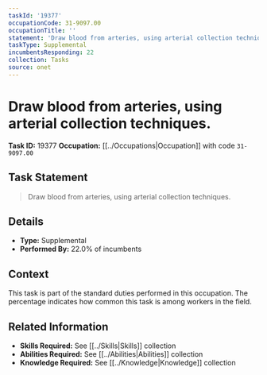 ```yaml
---
taskId: '19377'
occupationCode: 31-9097.00
occupationTitle: ''
statement: 'Draw blood from arteries, using arterial collection techniques.'
taskType: Supplemental
incumbentsResponding: 22
collection: Tasks
source: onet
---
```

# Draw blood from arteries, using arterial collection techniques.

**Task ID:** 19377
**Occupation:** [[../Occupations|Occupation]] with code `31-9097.00`

## Task Statement

> Draw blood from arteries, using arterial collection techniques.

## Details

- **Type:** Supplemental
- **Performed By:** 22.0% of incumbents

## Context

This task is part of the standard duties performed in this occupation. The percentage indicates how common this task is among workers in the field.

## Related Information

- **Skills Required:** See [[../Skills|Skills]] collection
- **Abilities Required:** See [[../Abilities|Abilities]] collection
- **Knowledge Required:** See [[../Knowledge|Knowledge]] collection
